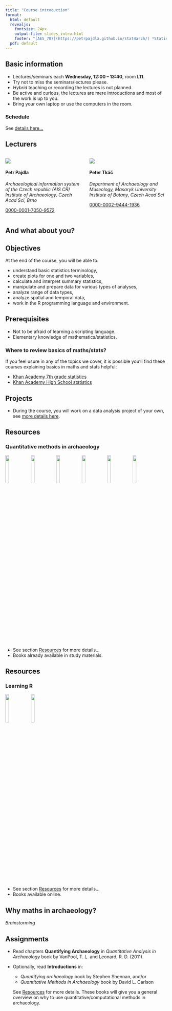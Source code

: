 ```yaml
---
title: "Course introduction"
format:
  html: default
  revealjs:
    fontsize: 24px
    output-file: slides_intro.html
    footer: "[AES_707](https://petrpajdla.github.io/stat4arch/) *Statistics seminar for archaeologists* | [Introduction](./intro.html)"
  pdf: default
---
```



## Basic information

- Lectures/seminars each **Wednesday, 12:00 -- 13:40**, room **L11**.
- Try not to miss the seminars/lectures please.
- *Hybrid* teaching or recording the lectures is not planned.
- Be active and curious, the lectures are mere introductions and most of the work is up to you.
- Bring your own laptop or use the computers in the room.

### Schedule

See [details here...](../../schedule.html)


## Lecturers

:::: {.columns}

::: {.column width="50%"}
![](./figs/pp.jpg)

#### Petr Pajdla

*Archaeological information system of the Czech republic (AIS CR)*  
*Institute of Archaeology, Czech Acad Sci, Brno*

[0000-0001-7050-9572](https://orcid.org/0000-0001-7050-9572)
:::

::: {.column width="50%"}
![](./figs/pt.jpg)

#### Peter Tkáč

*Department of Archaeology and Museology, Masaryk University*  
*Institute of Botany, Czech Acad Sci*

[0000-0002-9444-1936](https://orcid.org/0000-0002-9444-1936)
:::

::::


## And what about you?


## Objectives

At the end of the course, you will be able to:

- understand basic statistics terminology,
- create plots for one and two variables,
- calculate and interpret summary statistics,
- manipulate and prepare data for various types of analyses,
- analyze range of data types,
- analyze spatial and temporal data,
- work in the R programming language and environment.


## Prerequisites

- Not to be afraid of learning a scripting language.
- Elementary knowledge of mathematics/statistics.

### Where to review basics of maths/stats?

If you feel usure in any of the topics we cover, it is possible you'll find these courses explaining basics in maths and stats helpful:

- [Khan Academy 7th grade statistics](https://www.khanacademy.org/math/cc-seventh-grade-math/cc-7th-probability-statistics)
- [Khan Academy High School statistics](https://www.khanacademy.org/math/probability)


## Projects

- During the course, you will work on a data analysis project of your own, see [more details here](../../project.html).


## Resources

### Quantitative methods in archaeology

![](./figs/shennan.jpg){width=15%}
![](./figs/fletcher.jpg){width=15%}
![](./figs/baxter.jpeg){width=15%}
![](./figs/drennan.jpg){width=15%}
![](./figs/vanpool.jpg){width=15%}
![](./figs/carlson.jpg){width=15%}

- See section [Resources](../../resources.html) for more details...
- Books already available in study materials.


## Resources

### Learning R

[![](./figs/wickham.jpg){width=15%}](https://r4ds.hadley.nz/)
[![](./figs/healy.jpg){width=15%}](https://socviz.co/)

- See section [Resources](../../resources.html) for more details...
- Books available online.


## Why maths in archaeology?

*Brainstorming*


## Assignments

- Read chapters **Quantifying Archaeology** in *Quantitative Analysis in Archaeology* book by VanPool, T. L. and Leonard, R. D. (2011).
- Optionally, read **Introductions** in:

  - *Quantifying archaeology* book by Stephen Shennan, and/or
  - *Quantitative Methods in Archaeology* book by David L.
  Carlson
  
  See [Resources](../../resources.html) for more details.
  These books will give you a general overview on why to use quantitative/computational methods in archaeology.
